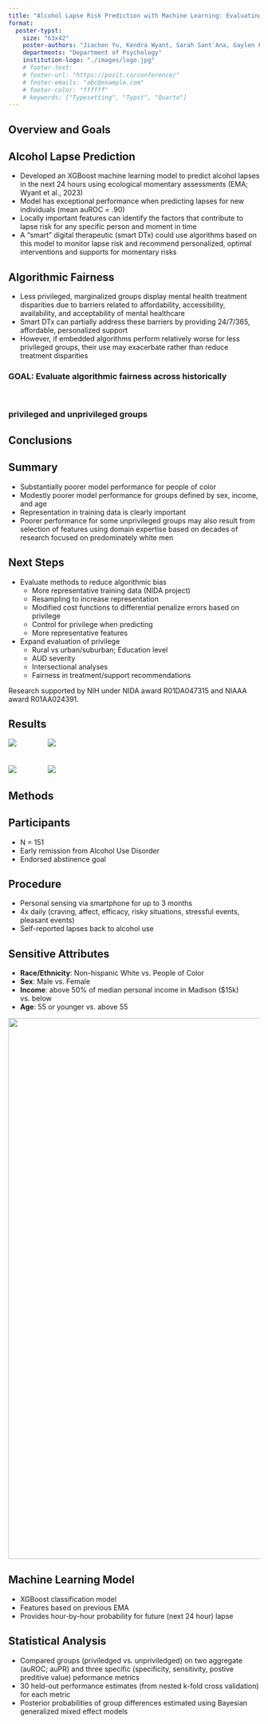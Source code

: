 ```yaml
---
title: "Alcohol Lapse Risk Prediction with Machine Learning: Evaluating Algorithmic Fairness"
format:
  poster-typst: 
    size: "63x42"
    poster-authors: "Jiachen Yu, Kendra Wyant, Sarah Sant'Ana, Gaylen Fronk, John Curtin"
    departments: "Department of Psychology"
    institution-logo: "./images/logo.jpg"
    # footer-text: 
    # footer-url: "https://posit.co/conference/"
    # footer-emails: "abc@example.com"
    # footer-color: "ffffff"
    # keywords: ["Typesetting", "Typst", "Quarto"]
---
```


<!--Column 1: Overview, Conclusions, Next Steps-->

<!--Column 1, Panel 1-->

::: {.block fill="rgb(187, 227, 220)" inset="24pt" radius="16pt"}
# Overview and Goals

## Alcohol Lapse Prediction

-   Developed an XGBoost machine learning model to predict alcohol lapses in the next 24 hours using ecological momentary assessments (EMA; Wyant et al., 2023)
-   Model has exceptional performance when predicting lapses for new individuals (mean auROC = .90)
-   Locally important features can identify the factors that contribute to lapse risk for any specific person and moment in time
-   A "smart" digital therapeutic (smart DTx) could use algorithms based on this model to monitor lapse risk and recommend personalized, optimal interventions and supports for momentary risks


## Algorithmic Fairness

-   Less privileged, marginalized groups display mental health treatment disparities due to barriers related to affordability, accessibility, availability, and acceptability of mental healthcare
-   Smart DTx can partially address these barriers by providing 24/7/365, affordable, personalized support
-   However, if embedded algorithms perform relatively worse for less privileged groups, their use may exacerbate rather than reduce treatment disparities
\

### GOAL: Evaluate algorithmic fairness across historically
\

### privileged and unprivileged groups


:::

<!--Column 1, Panel 2-->


::: {.block fill="rgb(209, 229, 163)" inset="24pt" radius="16pt"}
# Conclusions

## Summary

-   Substantially poorer model performance for people of color
-   Modestly poorer model performance for groups defined by sex, income, and age
-   Representation in training data is clearly important
-   Poorer performance for some unprivileged groups may also result from selection of features using domain expertise based on decades of research focused on predominately white men


## Next Steps

-   Evaluate methods to reduce algorithmic bias
    -   More representative training data (NIDA project)
    -   Resampling to increase representation
    -   Modified cost functions to differential penalize errors based on privilege
    -   Control for privilege when predicting
    -   More representative features
-   Expand evaluation of privilege
    -   Rural vs urban/suburban; Education level
    -   AUD severity
    -   Intersectional analyses
    -   Fairness in treatment/support recommendations
 
:::
Research supported by NIH under NIDA award R01DA047315 and NIAAA award R01AA024391.


<!--Column 2: Result Figures-->

<!--Column 2, Panel 1-->

::: {.block fill="rgb(179, 207, 232)" inset="24pt" radius="16pt"}
# Results


![](images/barplot_race.png)&nbsp;&nbsp;&nbsp;&nbsp;&nbsp;&nbsp;&nbsp;&nbsp;&nbsp;&nbsp;&nbsp;&nbsp;&nbsp;&nbsp;&nbsp;
![](images/barplot_sex.png)
\
\
\
![](images/barplot_income.png)&nbsp;&nbsp;&nbsp;&nbsp;&nbsp;&nbsp;&nbsp;&nbsp;&nbsp;&nbsp;&nbsp;&nbsp;&nbsp;&nbsp;&nbsp;
![](images/barplot_age.png)



:::

<!--Column 3: Methods-->

<!-- Column 3, Panel 1-->

::: {.block fill="rgb(218, 215, 232)" inset="24pt" radius="16pt"}
# Methods

## Participants

-   N = 151
-   Early remission from Alcohol Use Disorder
-   Endorsed abstinence goal


## Procedure

-   Personal sensing via smartphone for up to 3 months
-   4x daily (craving, affect, efficacy, risky situations, stressful events, pleasant events)
-   Self-reported lapses back to alcohol use


## Sensitive Attributes

-   **Race/Ethnicity**: Non-hispanic White vs. People of Color
-   **Sex**: Male vs. Female
-   **Income**: above 50% of median personal income in Madison (\$15k) vs. below
-   **Age**: 55 or younger vs. above 55

<!--Coco - You should orgainze the order of the plots to follow the same way you display them in the resutls figures.  top row: race, sex, bottom row: income, age-->


![](images/piechart.png){fig-align="center" height=11.3in}


## Machine Learning Model

-   XGBoost classification model
-   Features based on previous EMA
-   Provides hour-by-hour probability for future (next 24 hour) lapse


## Statistical Analysis

-   Compared groups (priviledged vs. unpriviledged) on two aggregate (auROC; auPR) and three specific (specificity, sensitivity, postive preditive value) peformance metrics
-   30 held-out performance estimates (from nested k-fold cross validation) for each metric
-   Posterior probabilities of group differences estimated using Bayesian generalized mixed effect models
:::
